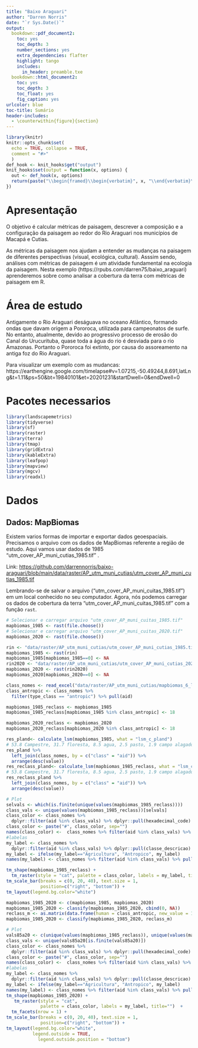 ```yaml
---
title: "Baixo Araguari"
author: "Darren Norris"
date: "`r Sys.Date()`"
output:
  bookdown::pdf_document2:
    toc: yes
    toc_depth: 3
    number_sections: yes
    extra_dependencies: flafter
    highlight: tango
    includes:
      in_header: preamble.txe
  bookdown::html_document2:
    toc: yes
    toc_depth: 3
    toc_float: yes
    fig_caption: yes
urlcolor: blue
toc-title: Sumário
header-includes:
  - \counterwithin{figure}{section}
---
```


```r
library(knitr)
knitr::opts_chunk$set(
  echo = TRUE, collapse = TRUE,
  comment = "#>" 
  )
def_hook <- knit_hooks$get("output")
knit_hooks$set(output = function(x, options) {
  out <- def_hook(x, options)
  return(paste("\\begin{framed}\\begin{verbatim}", x, "\\end{verbatim}\\end{framed}", collapse = "\n"))
})
```

\newpage{}

# Apresentação

O objetivo é calcular métricas de paisagem, descrever a composição e 
a configuração da paisagem ao redor do Rio Araguari nos municípios de Macapá e Cutias.

As métricas da paisagem nos ajudam a entender as mudanças na paisagem de diferentes perspectivas (visual, ecológica, cultural). Asssim sendo, análises com métricas de paisagem é um atividade fundamental na ecologia da paisagem. Nesta exemplo (https://rpubs.com/darren75/baixo_araguari) aprenderemos sobre como analisar a cobertura da terra com métricas de paisagem em R.

# Área de estudo
Antigamente o Rio Araguari deságuava no oceano Atlântico, formando ondas que davam origem a Pororoca, utilizada para campeonatos de surfe. No entanto, atualmente, devido ao progressivo processo de erosão do Canal do Urucurituba, quase toda a água do rio é desviada para o rio Amazonas.  Portanto o Pororoca foi extinto, por causa do assoreamento na antiga foz do Rio Araguari.

Para visualizar um exemplo com as mudancas: https://earthengine.google.com/timelapse#v=1.07215,-50.49244,8.691,latLng&t=1.11&ps=50&bt=19840101&et=20201231&startDwell=0&endDwell=0

# Pacotes necessarios

```r
library(landscapemetrics)
library(tidyverse)
library(sf)
library(raster)
library(terra)
library(tmap)
library(gridExtra)
library(kableExtra)
library(leafpop)
library(mapview)
library(mgcv)
library(readxl)
```


# Dados

## Dados: MapBiomas

Existem varios formas de importar e exportar dados geoespaciais.
Precisamos o arquivo com os dados de MapBiomas referente a região de estudo. 
Aqui vamos usar dados de 1985 "utm_cover_AP_muni_cutias_1985.tif" .

Link: [https://github.com/darrennorris/baixo-araguari/blob/main/data/raster/AP_utm_muni_cutias/utm_cover_AP_muni_cutias_1985.tif](https://github.com/darrennorris/baixo-araguari/blob/main/data/raster/AP_utm_muni_cutias/utm_cover_AP_muni_cutias_1985.tif){target="_blank"} 

Lembrando-se de salvar o arquivo ("utm_cover_AP_muni_cuitas_1985.tif") em um local conhecido no seu computador. Agora, nós podemos carregar os dados de cobertura da terra "utm_cover_AP_muni_cuitas_1985.tif" com a função <code>rast</code>.
```r
# Selecionar e carregar arquivo "utm_cover_AP_muni_cuitas_1985.tif"
mapbiomas_1985 <- rast(file.choose())
# Selecionar e carregar arquivo "utm_cover_AP_muni_cuitas_2020.tif"
mapbiomas_2020 <- rast(file.choose())

```

```r
rin <- "data/raster/AP_utm_muni_cutias/utm_cover_AP_muni_cutias_1985.tif"
mapbiomas_1985 <- rast(rin)
mapbiomas_1985[mapbiomas_1985==0] <- NA
rin2020 <- "data/raster/AP_utm_muni_cutias/utm_cover_AP_muni_cutias_2020.tif"
mapbiomas_2020 <- rast(rin2020)
mapbiomas_2020[mapbiomas_2020==0] <- NA
```

```r
class_nomes <- read_excel("data/raster/AP_utm_muni_cutias/mapbiomas_6_legend.xlsx")
class_antropic <- class_nomes %>% 
  filter(type_class == "antropic") %>% pull(aid)

mapbiomas_1985_reclass <- mapbiomas_1985
mapbiomas_1985_reclass[mapbiomas_1985 %in% class_antropic] <- 18

mapbiomas_2020_reclass <- mapbiomas_2020
mapbiomas_2020_reclass[mapbiomas_2020 %in% class_antropic] <- 18

res_pland<- calculate_lsm(mapbiomas_1985, what = "lsm_c_pland")
# 53.8 Campestre, 31.7 floresta, 8.5 agua, 2.5 pasto, 1.9 campo alagado
res_pland %>% 
  left_join(class_nomes, by = c("class" = "aid")) %>% 
  arrange(desc(value))
res_reclass_pland<- calculate_lsm(mapbiomas_1985_reclass, what = "lsm_c_pland")
# 53.8 Campestre, 31.7 floresta, 8.5 agua, 2.5 pasto, 1.9 campo alagado
res_reclass_pland %>% 
  left_join(class_nomes, by = c("class" = "aid")) %>% 
  arrange(desc(value))

# Plot
selvals <- which(is.finite(unique(values(mapbiomas_1985_reclass))))
class_vals <- unique(values(mapbiomas_1985_reclass))[selvals]
class_color <- class_nomes %>% 
  dplyr::filter(aid %in% class_vals) %>% dplyr::pull(hexadecimal_code)
class_color <- paste("#", class_color, sep="")
names(class_color) <-  class_nomes %>% filter(aid %in% class_vals) %>% pull(aid)
#labelas
my_label <- class_nomes %>% 
  dplyr::filter(aid %in% class_vals) %>% dplyr::pull(classe_descricao)
my_label <- ifelse(my_label=="Agricultura", "Antropico", my_label)
names(my_label) <- class_nomes %>% filter(aid %in% class_vals) %>% pull(aid)

tm_shape(mapbiomas_1985_reclass) +
  tm_raster(style = "cat", palette = class_color, labels = my_label, title="") + 
tm_scale_bar(breaks = c(0, 20, 40), text.size = 1, 
             position=c("right", "bottom")) +
tm_layout(legend.bg.color="white")

mapbiomas_1985_2020 <- c(mapbiomas_1985, mapbiomas_2020)
mapbiomas_1985_2020 <- classify(mapbiomas_1985_2020, cbind(0, NA))
reclass_m <- as.matrix(data.frame(human = class_antropic, new_value = 18))
mapbiomas_1985_2020 <- classify(mapbiomas_1985_2020, reclass_m)

# Plot
vals85a20 <- c(unique(values(mapbiomas_1985_reclass)), unique(values(mapbiomas_2020_reclass)))
class_vals <- unique(vals85a20[is.finite(vals85a20)])
class_color <- class_nomes %>% 
  dplyr::filter(aid %in% class_vals) %>% dplyr::pull(hexadecimal_code)
class_color <- paste("#", class_color, sep="")
names(class_color) <-  class_nomes %>% filter(aid %in% class_vals) %>% pull(aid)
#labelas
my_label <- class_nomes %>% 
  dplyr::filter(aid %in% class_vals) %>% dplyr::pull(classe_descricao)
my_label <- ifelse(my_label=="Agricultura", "Antropico", my_label)
names(my_label) <- class_nomes %>% filter(aid %in% class_vals) %>% pull(aid)
tm_shape(mapbiomas_1985_2020) + 
   tm_raster(style = "cat", 
             palette = class_color, labels = my_label, title="")  +
  tm_facets(nrow = 1) + 
tm_scale_bar(breaks = c(0, 20, 40), text.size = 1, 
             position=c("right", "bottom")) +
tm_layout(legend.bg.color="white", 
          legend.outside = TRUE,
            legend.outside.position = "bottom")
```

